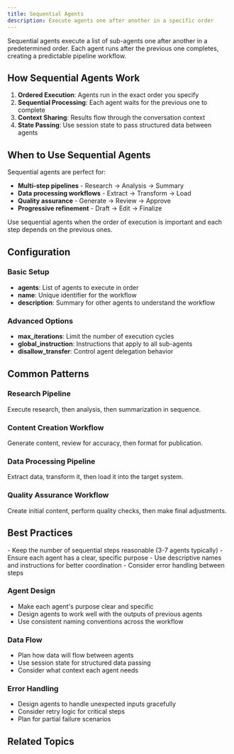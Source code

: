 ```yaml
---
title: Sequential Agents
description: Execute agents one after another in a specific order
---
```



Sequential agents execute a list of sub-agents one after another in a predetermined order. Each agent runs after the previous one completes, creating a predictable pipeline workflow.

## How Sequential Agents Work

1. **Ordered Execution**: Agents run in the exact order you specify
2. **Sequential Processing**: Each agent waits for the previous one to complete
3. **Context Sharing**: Results flow through the conversation context
4. **State Passing**: Use session state to pass structured data between agents

## When to Use Sequential Agents

Sequential agents are perfect for:

- **Multi-step pipelines** - Research → Analysis → Summary
- **Data processing workflows** - Extract → Transform → Load
- **Quality assurance** - Generate → Review → Approve
- **Progressive refinement** - Draft → Edit → Finalize

<Callout type="info" title="Order Matters">
Use sequential agents when the order of execution is important and each step depends on the previous ones.
</Callout>

## Configuration

### Basic Setup
- **agents**: List of agents to execute in order
- **name**: Unique identifier for the workflow
- **description**: Summary for other agents to understand the workflow

### Advanced Options
- **max_iterations**: Limit the number of execution cycles
- **global_instruction**: Instructions that apply to all sub-agents
- **disallow_transfer**: Control agent delegation behavior

## Common Patterns

### Research Pipeline
Execute research, then analysis, then summarization in sequence.

### Content Creation Workflow
Generate content, review for accuracy, then format for publication.

### Data Processing Pipeline
Extract data, transform it, then load it into the target system.

### Quality Assurance Workflow
Create initial content, perform quality checks, then make final adjustments.

## Best Practices

<Callout type="warn" title="Design Considerations">
- Keep the number of sequential steps reasonable (3-7 agents typically)
- Ensure each agent has a clear, specific purpose
- Use descriptive names and instructions for better coordination
- Consider error handling between steps
</Callout>

### Agent Design
- Make each agent's purpose clear and specific
- Design agents to work well with the outputs of previous agents
- Use consistent naming conventions across the workflow

### Data Flow
- Plan how data will flow between agents
- Use session state for structured data passing
- Consider what context each agent needs

### Error Handling
- Design agents to handle unexpected inputs gracefully
- Consider retry logic for critical steps
- Plan for partial failure scenarios

## Related Topics

<Cards>
  <Card
    title="⚡ Parallel Agents"
    description="Run agents simultaneously when order doesn't matter"
    href="/docs/agents/workflow-agents/parallel-agents"
  />

  <Card
    title="🔄 Loop Agents"
    description="Repeat execution until conditions are met"
    href="/docs/agents/workflow-agents/loop-agents"
  />

  <Card
    title="💾 Sessions"
    description="Manage state and context between agents"
    href="/docs/sessions"
  />
</Cards>